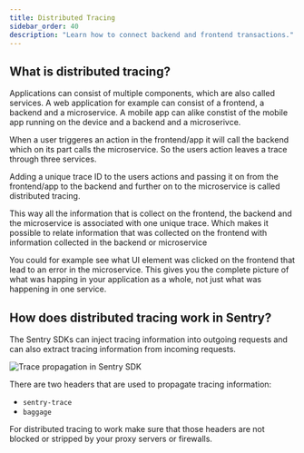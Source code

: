 ```yaml
---
title: Distributed Tracing
sidebar_order: 40
description: "Learn how to connect backend and frontend transactions."
---
```


## What is distributed tracing?

Applications can consist of multiple components, which are also called services. A web application for example can consist of a frontend, a backend and a microservice. A mobile app can alike constist of the mobile app running on the device and a backend and a microserivce.

When a user triggeres an action in the frontend/app it will call the backend which on its part calls the microservice.
So the users action leaves a trace through three services.

Adding a unique trace ID to the users actions and passing it on from the frontend/app to the backend and further on to the microservice is called distributed tracing.

This way all the information that is collect on the frontend, the backend and the microservice is associated with one unique trace. Which makes it possible to relate information that was collected on the frontend with information collected in the backend or microservice

You could for example see what UI element was clicked on the frontend that lead to an error in the microservice. This gives you the complete picture of what was happing in your application as a whole, not just what was happening in one service.

## How does distributed tracing work in Sentry?

The Sentry SDKs can inject tracing information into outgoing requests and can also extract tracing information from incoming requests.

![Trace propagation in Sentry SDK](distributed-tracing-trace-propagation.png)

There are two headers that are used to propagate tracing information:

- `sentry-trace`
- `baggage`

For distributed tracing to work make sure that those headers are not blocked or stripped by your proxy servers or firewalls.

<PlatformContent includePath="distributed-tracing/configuration/" />

<PlatformContent includePath="distributed-tracing/other-services/" />

<!-- ## Verify

Screenshots wie es aussehen soll und wo man in Sentry.io es sich ansehen kann.

Von Instrumentationssue auf Trace

Von Replay auf Trace
## Temp

Ab welcher Version ist es supported?


-->
